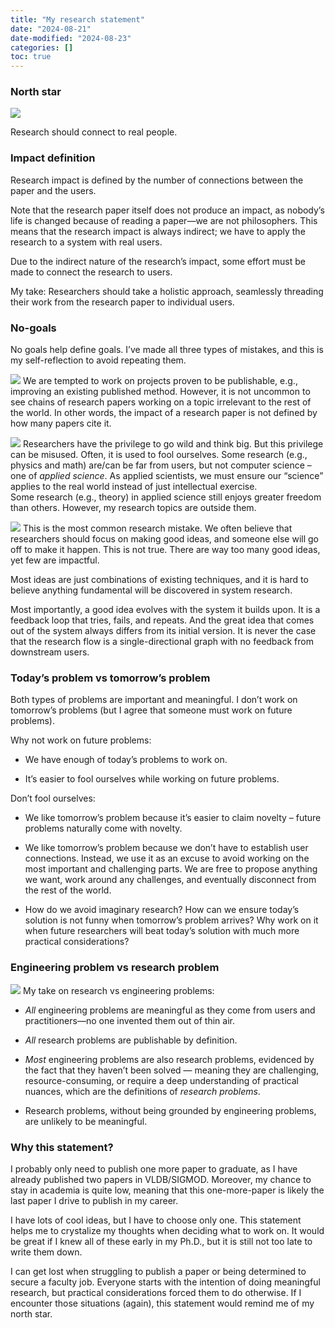 ```yaml
---
title: "My research statement"
date: "2024-08-21"
date-modified: "2024-08-23"
categories: []
toc: true
---
```




### North star

![](20240808145348.png)

Research should connect to real people.


### Impact definition
Research impact is defined by the number of connections between the paper and the users.

Note that the research paper itself does not produce an impact, as nobody's life is changed because of reading a paper—we are not philosophers. This means that the research impact is always indirect; we have to apply the research to a system with real users. 

Due to the indirect nature of the research's impact, some effort must be made to connect the research to users.

My take: Researchers should take a holistic approach, seamlessly threading their work from the research paper to individual users.

### No-goals
No goals help define goals. I've made all three types of mistakes, and this is my self-reflection to avoid repeating them.

![](20240808113448.png)
We are tempted to work on projects proven to be publishable, e.g., improving an existing published method. However, it is not uncommon to see chains of research papers working on a topic irrelevant to the rest of the world. In other words, the impact of a research paper is not defined by how many papers cite it.

![](20240808145432.png)
Researchers have the privilege to go wild and think big. But this privilege can be misused. Often, it is used to fool ourselves.
Some research (e.g., physics and math) are/can be far from users, but not computer science -- one of *applied science*.  As applied scientists, we must ensure our "science" applies to the real world instead of just intellectual exercise.  
Some research (e.g., theory) in applied science still enjoys greater freedom than others. However, my research topics are outside them.


![](20240808153415.png)
This is the most common research mistake. We often believe that researchers should focus on making good ideas, and someone else will go off to make it happen.
This is not true. There are way too many good ideas, yet few are impactful. 

Most ideas are just combinations of existing techniques, and it is hard to believe anything fundamental will be discovered in system research.

Most importantly, a good idea evolves with the system it builds upon. It is a feedback loop that tries, fails, and repeats. And the great idea that comes out of the system always differs from its initial version. It is never the case that the research flow is a single-directional graph with no feedback from downstream users.

### Today's problem vs tomorrow's problem
Both types of problems are important and meaningful.
I don't work on tomorrow's problems (but I agree that someone must work on future problems).

Why not work on future problems:

- We have enough of today's problems to work on.

- It's easier to fool ourselves while working on future problems.

Don't fool ourselves:

- We like tomorrow's problem because it's easier to claim novelty -- future problems naturally come with novelty.

- We like tomorrow's problem because we don't have to establish user connections. Instead, we use it as an excuse to avoid working on the most important and challenging parts. We are free to propose anything we want, work around any challenges, and eventually disconnect from the rest of the world.

- How do we avoid imaginary research? How can we ensure today's solution is not funny when tomorrow's problem arrives? Why work on it when future researchers will beat today's solution with much more practical considerations?

### Engineering problem vs research problem

![](20240821153927.png)
My take on research vs engineering problems:

- *All* engineering problems are meaningful as they come from users and practitioners—no one invented them out of thin air.

- *All* research problems are publishable by definition.

- *Most* engineering problems are also research problems, evidenced by the fact that they haven't been solved — meaning they are challenging, resource-consuming, or require a deep understanding of practical nuances, which are the definitions of *research problems*.

- Research problems, without being grounded by engineering problems, are unlikely to be meaningful.


### Why this statement?

I probably only need to publish one more paper to graduate, as I have already published two papers in VLDB/SIGMOD.
Moreover, my chance to stay in academia is quite low, meaning that this one-more-paper is likely the last paper I drive to publish in my career.

I have lots of cool ideas, but I have to choose only one.
This statement helps me to crystalize my thoughts when deciding what to work on.
It would be great if I knew all of these early in my Ph.D., but it is still not too late to write them down.

I can get lost when struggling to publish a paper or being determined to secure a faculty job.
Everyone starts with the intention of doing meaningful research, but practical considerations forced them to do otherwise.
If I encounter those situations (again), this statement would remind me of my north star.

<!-- 
### Practical considerations
I have declared to do and not to do. But it is easier to say than execute. 
Everyone wanted impactful research, yet few had the power to stay unchanged. 
Below is my attempt.



Some of these are more of "ultimate life goals" rather than "research goals." Those are things that I believe a reasonable person in this society should pursue. One should definitely optimize for global goals rather than local goals.

With that said, local-goals often conflict with global-goals. For example, if the local-goal is to "publish enough to get tenure", then that goal might conflict with the goal of "do good research", or "be a reasonable person".

This process is alienation. Where people in the small community are trained to work towards a goal that is not properly aligned with the social goal or their global goal. When this happens, we either leave the community, or do whatever possible to make sure the goals are aligned.

That's why we need to write down our thoughts and make sure we do not fool ourselves and have enough resource to fight against alienation.

The value of axioms is that it provides a north star to where we want to go, we might need to deviate the route a bit to get somewhere, but we want to make sure we are on the right path in the long run.


Axioms are only meaningful when goals are conflicting with each other.

Example 1:
We designed a fancy new data structure that performs super well in our benchmark. And of course we published a paper in top tier conferences. And we just tell others "here's the great idea" and of course they can go off and reimplement it and use it in production.




#### How about failed projects

### Not attacking junior researchers
everyone make mistakes. we improve ourselves by making mistakes. And the research communities train junior researchers by allowing them to make mistakes.
This is my research statement, and it should not be used to attack anyone else. By reading this statement you agree that our planet is large enough to allow people with different opinions live.
### Counter arguments
Research teams explores different path, and provide intelligence when we need to choose one.
In this case, researcher should still be connected to users on every path they explores. If a path is not connected to any user, why would it waste time exploring it? -->
